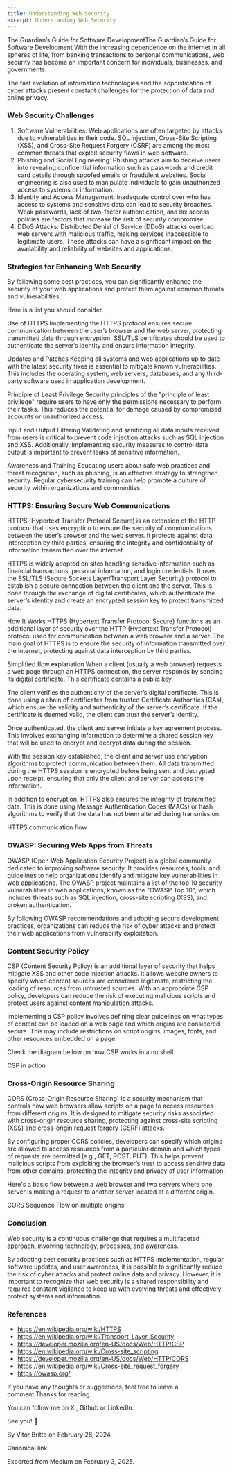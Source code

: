 ```yaml
---
title: Understanding Web Security
excerpt: Understanding Web Security
---
```


The Guardian’s Guide for Software DevelopmentThe Guardian’s Guide for Software Development
With the increasing dependence on the internet in all spheres of life, from banking transactions to personal communications, web security has become an important concern for individuals, businesses, and governments.


The fast evolution of information technologies and the sophistication of cyber attacks present constant challenges for the protection of data and online privacy.


### Web Security Challenges


1. Software Vulnerabilities: Web applications are often targeted by attacks due to vulnerabilities in their code. SQL injection, Cross-Site Scripting (XSS), and Cross-Site Request Forgery (CSRF) are among the most common threats that exploit security flaws in web software.
2. Phishing and Social Engineering: Phishing attacks aim to deceive users into revealing confidential information such as passwords and credit card details through spoofed emails or fraudulent websites. Social engineering is also used to manipulate individuals to gain unauthorized access to systems or information.
3. Identity and Access Management: Inadequate control over who has access to systems and sensitive data can lead to security breaches. Weak passwords, lack of two-factor authentication, and lax access policies are factors that increase the risk of security compromise.
4. DDoS Attacks: Distributed Denial of Service (DDoS) attacks overload web servers with malicious traffic, making services inaccessible to legitimate users. These attacks can have a significant impact on the availability and reliability of websites and applications.


### Strategies for Enhancing Web Security


By following some best practices, you can significantly enhance the security of your web applications and protect them against common threats and vulnerabilities.


Here is a list you should consider.

Use of HTTPS
Implementing the HTTPS protocol ensures secure communication between the user’s browser and the web server, protecting transmitted data through encryption. SSL/TLS certificates should be used to authenticate the server’s identity and ensure information integrity.

Updates and Patches
Keeping all systems and web applications up to date with the latest security fixes is essential to mitigate known vulnerabilities. This includes the operating system, web servers, databases, and any third-party software used in application development.

Principle of Least Privilege
Security principles of the "principle of least privilege" require users to have only the permissions necessary to perform their tasks. This reduces the potential for damage caused by compromised accounts or unauthorized access.

Input and Output Filtering
Validating and sanitizing all data inputs received from users is critical to prevent code injection attacks such as SQL injection and XSS. Additionally, implementing security measures to control data output is important to prevent leaks of sensitive information.

Awareness and Training
Educating users about safe web practices and threat recognition, such as phishing, is an effective strategy to strengthen security. Regular cybersecurity training can help promote a culture of security within organizations and communities.


### HTTPS: Ensuring Secure Web Communications


HTTPS (Hypertext Transfer Protocol Secure) is an extension of the HTTP protocol that uses encryption to ensure the security of communications between the user’s browser and the web server. It protects against data interception by third parties, ensuring the integrity and confidentiality of information transmitted over the internet.


HTTPS is widely adopted on sites handling sensitive information such as financial transactions, personal information, and login credentials. It uses the SSL/TLS (Secure Sockets Layer/Transport Layer Security) protocol to establish a secure connection between the client and the server. This is done through the exchange of digital certificates, which authenticate the server’s identity and create an encrypted session key to protect transmitted data.

How It Works
HTTPS (Hypertext Transfer Protocol Secure) functions as an additional layer of security over the HTTP (Hypertext Transfer Protocol) protocol used for communication between a web browser and a server. The main goal of HTTPS is to ensure the security of information transmitted over the internet, protecting against data interception by third parties.

Simplified flow explanation
When a client (usually a web browser) requests a web page through an HTTPS connection, the server responds by sending its digital certificate. This certificate contains a public key.


The client verifies the authenticity of the server’s digital certificate. This is done using a chain of certificates from trusted Certificate Authorities (CAs), which ensure the validity and authenticity of the server’s certificate. If the certificate is deemed valid, the client can trust the server’s identity.


Once authenticated, the client and server initiate a key agreement process. This involves exchanging information to determine a shared session key that will be used to encrypt and decrypt data during the session.


With the session key established, the client and server use encryption algorithms to protect communication between them. All data transmitted during the HTTPS session is encrypted before being sent and decrypted upon receipt, ensuring that only the client and server can access the information.


In addition to encryption, HTTPS also ensures the integrity of transmitted data. This is done using Message Authentication Codes (MACs) or hash algorithms to verify that the data has not been altered during transmission.

HTTPS communication flow
### OWASP: Securing Web Apps from Threats


OWASP (Open Web Application Security Project) is a global community dedicated to improving software security. It provides resources, tools, and guidelines to help organizations identify and mitigate key vulnerabilities in web applications. The OWASP project maintains a list of the top 10 security vulnerabilities in web applications, known as the "OWASP Top 10", which includes threats such as SQL injection, cross-site scripting (XSS), and broken authentication.


By following OWASP recommendations and adopting secure development practices, organizations can reduce the risk of cyber attacks and protect their web applications from vulnerability exploitation.


### Content Security Policy


CSP (Content Security Policy) is an additional layer of security that helps mitigate XSS and other code injection attacks. It allows website owners to specify which content sources are considered legitimate, restricting the loading of resources from untrusted sources. With an appropriate CSP policy, developers can reduce the risk of executing malicious scripts and protect users against content manipulation attacks.


Implementing a CSP policy involves defining clear guidelines on what types of content can be loaded on a web page and which origins are considered secure. This may include restrictions on script origins, images, fonts, and other resources embedded on a page.


Check the diagram bellow on how CSP works in a nutshell.

CSP in action
### Cross-Origin Resource Sharing


CORS (Cross-Origin Resource Sharing) is a security mechanism that controls how web browsers allow scripts on a page to access resources from different origins. It is designed to mitigate security risks associated with cross-origin resource sharing, protecting against cross-site scripting (XSS) and cross-origin request forgery (CSRF) attacks.


By configuring proper CORS policies, developers can specify which origins are allowed to access resources from a particular domain and which types of requests are permitted (e.g., GET, POST, PUT). This helps prevent malicious scripts from exploiting the browser’s trust to access sensitive data from other domains, protecting the integrity and privacy of user information.


Here's a basic flow between a web browser and two servers where one server is making a request to another server located at a different origin.

CORS Sequence Flow on multiple origins
### Conclusion


Web security is a continuous challenge that requires a multifaceted approach, involving technology, processes, and awareness.


By adopting best security practices such as HTTPS implementation, regular software updates, and user awareness, it is possible to significantly reduce the risk of cyber attacks and protect online data and privacy. However, it is important to recognize that web security is a shared responsibility and requires constant vigilance to keep up with evolving threats and effectively protect systems and information.


### References


- https://en.wikipedia.org/wiki/HTTPS
- https://en.wikipedia.org/wiki/Transport_Layer_Security
- https://developer.mozilla.org/en-US/docs/Web/HTTP/CSP
- https://en.wikipedia.org/wiki/Cross-site_scripting
- https://developer.mozilla.org/en-US/docs/Web/HTTP/CORS
- https://en.wikipedia.org/wiki/Cross-site_request_forgery
- https://owasp.org/


If you have any thoughts or suggestions, feel free to leave a comment.Thanks for reading.


You can follow me on X , Github or LinkedIn.


See you! 👋


By Vitor Britto on February 28, 2024.


Canonical link


Exported from Medium on February 3, 2025.

